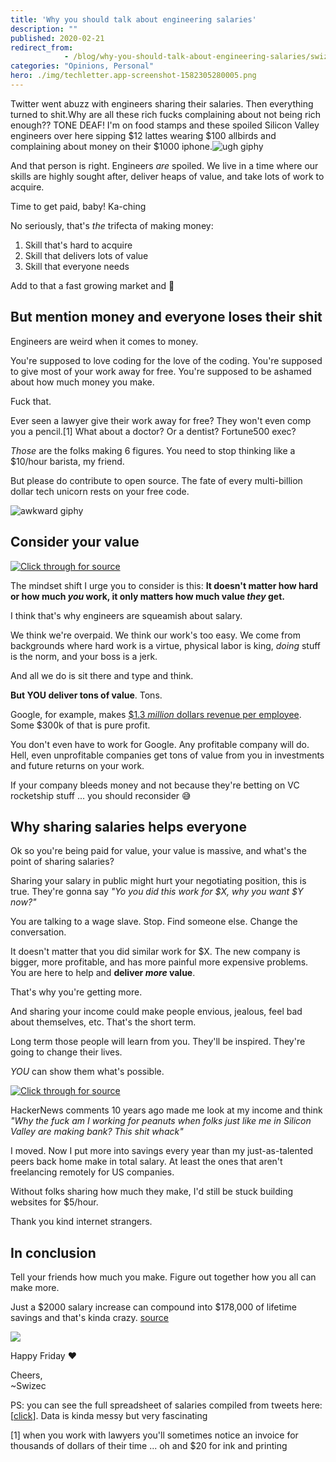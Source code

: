 ```yaml
---
title: 'Why you should talk about engineering salaries'
description: ""
published: 2020-02-21
redirect_from: 
            - /blog/why-you-should-talk-about-engineering-salaries/swizec/9332
categories: "Opinions, Personal"
hero: ./img/techletter.app-screenshot-1582305280005.png
---
```

Twitter went abuzz with engineers sharing their salaries. Then everything turned to shit.Why are all these rich fucks complaining about not being rich enough?? TONE DEAF! I&#x27;m on food stamps and these spoiled Silicon Valley engineers over here sipping $12 lattes wearing $100 allbirds and complaining about money on their \$1000 iphone.![ugh giphy](./img/media-3owypkSIpM8xw6p7W0-giphy.gif)

And that person is right. Engineers _are_ spoiled. We live in a time where our skills are highly sought after, deliver heaps of value, and take lots of work to acquire.

Time to get paid, baby! Ka-ching

No seriously, that&#x27;s _the_ trifecta of making money:

1. Skill that&#x27;s hard to acquire
2. Skill that delivers lots of value
3. Skill that everyone needs

Add to that a fast growing market and 🤑

## But mention money and everyone loses their shit

Engineers are weird when it comes to money.

You&#x27;re supposed to love coding for the love of the coding. You&#x27;re supposed to give most of your work away for free. You&#x27;re supposed to be ashamed about how much money you make.

Fuck that.

Ever seen a lawyer give their work away for free? They won&#x27;t even comp you a pencil.\[1] What about a doctor? Or a dentist? Fortune500 exec?

_Those_ are the folks making 6 figures. You need to stop thinking like a \$10/hour barista, my friend.

But please do contribute to open source. The fate of every multi-billion dollar tech unicorn rests on your free code.

![awkward giphy](./img/media-S7RAioXMRs8b6-giphy.gif)

## Consider your value

[![Click through for source](./img/techletter.app-screenshot-1582305280005.png)](https://twitter.com/Swizec/status/1228825341579448320)

The mindset shift I urge you to consider is this: **It doesn&#x27;t matter how hard or how much _you_ work, it only matters how much value _they_ get.**

I think that&#x27;s why engineers are squeamish about salary.

We think we&#x27;re overpaid. We think our work&#x27;s too easy. We come from backgrounds where hard work is a virtue, physical labor is king, _doing_ stuff is the norm, and your boss is a jerk.

And all we do is sit there and type and think.

**But YOU deliver tons of value**. Tons.

Google, for example, makes [\$1.3 _million_ dollars revenue per employee](https://9to5google.com/2019/10/28/alphabet-q3-2019-earnings/). Some \$300k of that is pure profit.

You don&#x27;t even have to work for Google. Any profitable company will do. Hell, even unprofitable companies get tons of value from you in investments and future returns on your work.

If your company bleeds money and not because they&#x27;re betting on VC rocketship stuff ... you should reconsider 😅

## Why sharing salaries helps everyone

Ok so you&#x27;re being paid for value, your value is massive, and what&#x27;s the point of sharing salaries?

Sharing your salary in public might hurt your negotiating position, this is true. They&#x27;re gonna say _&quot;Yo you did this work for $X, why you want $Y now?&quot;_

You are talking to a wage slave. Stop. Find someone else. Change the conversation.

It doesn&#x27;t matter that you did similar work for \$X. The new company is bigger, more profitable, and has more painful more expensive problems. You are here to help and **deliver _more_ value**.

That&#x27;s why you&#x27;re getting more.

And sharing your income could make people envious, jealous, feel bad about themselves, etc. That&#x27;s the short term.

Long term those people will learn from you. They&#x27;ll be inspired. They&#x27;re going to change their lives.

_YOU_ can show them what&#x27;s possible.

[![Click through for source](./img/techletter.app-screenshot-1582305280198.png)](https://twitter.com/Swizec/status/1228697056002351104)

HackerNews comments 10 years ago made me look at my income and think _&quot;Why the fuck am I working for peanuts when folks just like me in Silicon Valley are making bank? This shit whack&quot;_

I moved. Now I put more into savings every year than my just-as-talented peers back home make in total salary. At least the ones that aren&#x27;t freelancing remotely for US companies.

Without folks sharing how much they make, I&#x27;d still be stuck building websites for \$5/hour.

Thank you kind internet strangers.

## In conclusion

Tell your friends how much you make. Figure out together how you all can make more.

Just a $2000 salary increase can compound into $178,000 of lifetime savings and that&#x27;s kinda crazy. [source](https://www.investor.gov/additional-resources/free-financial-planning-tools/compound-interest-calculator)

![](./img/Zgnkf3y.png)

Happy Friday ❤️

Cheers,  
~Swizec

PS: you can see the full spreadsheet of salaries compiled from tweets here: \[[click](https://docs.google.com/spreadsheets/d/1-xIgk7Mw1S5DXTZSbKBgxlsQAn7XGIu7Mfy72lSVHKk/edit#gid=129993618)]. Data is kinda messy but very fascinating

\[1] when you work with lawyers you&#x27;ll sometimes notice an invoice for thousands of dollars of their time ... oh and \$20 for ink and printing
